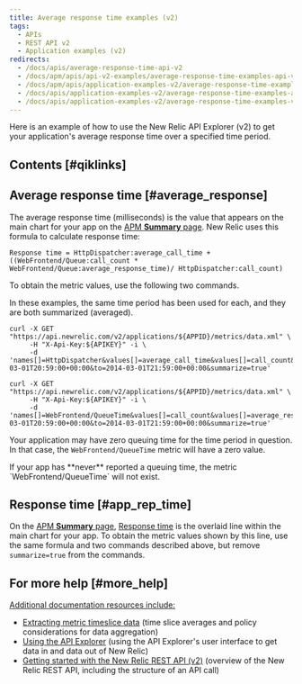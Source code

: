 ```yaml
---
title: Average response time examples (v2)
tags:
  - APIs
  - REST API v2
  - Application examples (v2)
redirects:
  - /docs/apis/average-response-time-api-v2
  - /docs/apm/apis/api-v2-examples/average-response-time-examples-api-v2
  - /docs/apm/apis/application-examples-v2/average-response-time-examples-api-v2
  - /docs/apis/application-examples-v2/average-response-time-examples-api-v2
  - /docs/apis/application-examples-v2/average-response-time-examples-v2
---
```


Here is an example of how to use the New Relic API Explorer (v2) to get your application's average response time over a specified time period.

## Contents [#qiklinks]

## Average response time [#average_response]

The average response time (milliseconds) is the value that appears on the main chart for your app on the [APM **Summary** page](/docs/applications-menu/applications-overview). New Relic uses this formula to calculate response time:

```
Response time = HttpDispatcher:average_call_time + ((WebFrontend/Queue:call_count * WebFrontend/Queue:average_response_time)/ HttpDispatcher:call_count)
```

To obtain the metric values, use the following two commands.

In these examples, the same time period has been used for each, and they are both summarized (averaged).

```
curl -X GET "https://api.newrelic.com/v2/applications/${APPID}/metrics/data.xml" \
     -H "X-Api-Key:${APIKEY}" -i \
     -d 'names[]=HttpDispatcher&values[]=average_call_time&values[]=call_count&from=2014-03-01T20:59:00+00:00&to=2014-03-01T21:59:00+00:00&summarize=true'
```

```
curl -X GET "https://api.newrelic.com/v2/applications/${APPID}/metrics/data.xml" \
     -H "X-Api-Key:${APIKEY}" -i \
     -d 'names[]=WebFrontend/QueueTime&values[]=call_count&values[]=average_response_time&from=2014-03-01T20:59:00+00:00&to=2014-03-01T21:59:00+00:00&summarize=true'
```

Your application may have zero queuing time for the time period in question. In that case, the `WebFrontend/QueueTime` metric will have a zero value.

<Callout variant="tip">
  If your app has **never** reported a queuing time, the metric `WebFrontend/QueueTime` will not exist.
</Callout>

## Response time [#app_rep_time]

On the [APM **Summary** page](/docs/applications-menu/applications-overview), [Response time](/docs/data-analysis/user-interface-functions/view-your-data/response-time) is the overlaid line within the main chart for your app. To obtain the metric values shown by this line, use the same formula and two commands described above, but remove `summarize=true` from the commands.

## For more help [#more_help]

[Additional documentation resources include:](/docs/data-analysis/user-interface-functions/view-your-data/response-time)

* [Extracting metric timeslice data](/docs/apis/extracting-metric-data) (time slice averages and policy considerations for data aggregation)
* [Using the API Explorer](/docs/apis/using-the-api-explorer) (using the API Explorer's user interface to get data in and data out of New Relic)
* [Getting started with the New Relic REST API (v2)](/docs/apm/apis/requirements/getting-started-new-relic-rest-api-v2) (overview of the New Relic REST API, including the structure of an API call)
